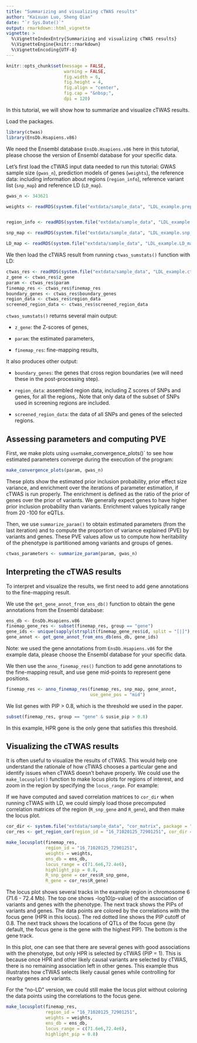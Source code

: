```yaml
---
title: "Summarizing and visualizing cTWAS results"
author: "Kaixuan Luo, Sheng Qian"
date: "`r Sys.Date()`"
output: rmarkdown::html_vignette
vignette: >
  %\VignetteIndexEntry{Summarizing and visualizing cTWAS results}
  %\VignetteEngine{knitr::rmarkdown}
  %\VignetteEncoding{UTF-8}
---
```



```r
knitr::opts_chunk$set(message = FALSE,
                      warning = FALSE,
                      fig.width = 6,
                      fig.height = 4,
                      fig.align = "center",
                      fig.cap = "&nbsp;",
                      dpi = 120)
```


In this tutorial, we will show how to summarize and visualize cTWAS results.

Load the packages.
```r
library(ctwas)
library(EnsDb.Hsapiens.v86)
```


We need the Ensembl database `EnsDb.Hsapiens.v86` here in this tutorial, please choose the version of Ensembl database for your specific data. 

Let's first load the cTWAS input data needed to run this tutorial: 
GWAS sample size (`gwas_n`), prediction models of genes (`weights`), the reference data: including information about regions (`region_info`), reference variant list (`snp_map`) and reference LD (`LD_map`).

```r
gwas_n <- 343621

weights <- readRDS(system.file("extdata/sample_data", "LDL_example.preprocessed.weights.RDS", package = "ctwas"))


region_info <- readRDS(system.file("extdata/sample_data", "LDL_example.region_info.RDS", package = "ctwas"))

snp_map <- readRDS(system.file("extdata/sample_data", "LDL_example.snp_map.RDS", package = "ctwas"))

LD_map <- readRDS(system.file("extdata/sample_data", "LDL_example.LD_map.RDS", package = "ctwas"))
```



We then load the cTWAS result from running `ctwas_sumstats()` function with LD: 

```r
ctwas_res <- readRDS(system.file("extdata/sample_data", "LDL_example.ctwas_sumstats_res.RDS", package = "ctwas"))
z_gene <- ctwas_res$z_gene
param <- ctwas_res$param
finemap_res <- ctwas_res$finemap_res
boundary_genes <- ctwas_res$boundary_genes
region_data <- ctwas_res$region_data
screened_region_data <- ctwas_res$screened_region_data
```


`ctwas_sumstats()` returns several main output: 

+ `z_gene`: the Z-scores of genes, 

+ `param`: the estimated parameters,
 
+ `finemap_res`: fine-mapping results,

It also produces other output: 

+ `boundary_genes`: the genes that cross region boundaries (we will need these in the post-processing step). 

+ `region_data`: assembled region data, including Z scores of SNPs and genes, for all the regions,. Note that only data of the subset of SNPs used in screening regions are included. 

+ `screened_region_data`: the data of all SNPs and genes of the selected regions. 

## Assessing parameters and computing PVE

First, we make plots using `use `make_convergence_plots()` to see how estimated parameters converge during the execution of the program:

```r
make_convergence_plots(param, gwas_n)
```


These plots show the estimated prior inclusion probability, prior effect size variance, and enrichment over the iterations of parameter estimation, if cTWAS is run properly. The enrichment is defined as the ratio of the prior of genes over the prior of variants. We generally expect genes to have higher prior inclusion probability than variants. Enrichment values typically range from 20 -100 for eQTLs. 

Then, we use `summarize_param()` to obtain estimated parameters (from the last iteration) and to compute the proportion of variance explained (PVE) by variants and genes. These PVE values allow us to compute how heritability of the phenotype is partitioned among variants and groups of genes. 

```r
ctwas_parameters <- summarize_param(param, gwas_n)
```


## Interpreting the cTWAS results

To interpret and visualize the results, we first need to add gene annotations to the fine-mapping result.

We use the `get_gene_annot_from_ens_db()` function to obtain the gene annotations from the Ensembl database:

```r
ens_db <- EnsDb.Hsapiens.v86
finemap_gene_res <- subset(finemap_res, group == "gene")
gene_ids <- unique(sapply(strsplit(finemap_gene_res$id, split = "[|]"), "[[", 1))
gene_annot <- get_gene_annot_from_ens_db(ens_db, gene_ids)
```

Note: we used the gene annotations from `EnsDb.Hsapiens.v86` for the example data, please choose the Ensembl database for your specific data. 

We then use the `anno_finemap_res()` function to add gene annotations to the fine-mapping result, and use gene mid-points to represent gene positions.

```r
finemap_res <- anno_finemap_res(finemap_res, snp_map, gene_annot,
                                use_gene_pos = "mid")
```


We list genes with PIP > 0.8, which is the threshold we used in the paper. 

```r
subset(finemap_res, group == "gene" & susie_pip > 0.8)
```


In this example, HPR gene is the only gene that satisfies this threshold.


## Visualizing the cTWAS results

It is often useful to visualize the results of cTWAS. This would help one understand the rationale of how cTWAS chooses a particular gene and identify issues when cTWAS doesn’t behave properly. We could use the `make_locusplot()` function to make locus plots for regions of interest, and zoom in the region by specifying the `locus_range`. For example:

If we have computed and saved correlation matrices to `cor_dir` when running cTWAS with LD, we could simply load those precomputed correlation matrices of the region (`R_snp_gene` and `R_gene`), and then make the locus plot. 

```r
cor_dir <- system.file("extdata/sample_data", "cor_matrix", package = "ctwas")
cor_res <- get_region_cor(region_id = "16_71020125_72901251", cor_dir = cor_dir)
```


```r
make_locusplot(finemap_res,
               region_id = "16_71020125_72901251",
               weights = weights,
               ens_db = ens_db, 
               locus_range = c(71.6e6,72.4e6),
               highlight_pip = 0.8,
               R_snp_gene = cor_res$R_snp_gene,
               R_gene = cor_res$R_gene)
```


The locus plot shows several tracks in the example region in chromosome 6 (71.6 - 72.4 Mb). The top one shows -log10(p-value) of the association of variants and genes with the phenotype. The next track shows the PIPs of variants and genes.  The data points are colored by the correlations with the focus gene (HPR in this locus). The red dotted line shows the PIP cutoff of 0.8. The next track shows the locations of QTLs of the focus gene (by default, the focus gene is the gene with the highest PIP). The bottom is the gene track.

In this plot, one can see that there are several genes with good associations with the phenotype, but only HPR is selected by cTWAS (PIP = 1). This is because once HPR and other likely causal variants are selected by cTWAS, there is no remaining association left in other genes. This example thus illustrates how cTWAS selects likely causal genes while controlling for nearby genes and variants. 

For the "no-LD" version, we could still make the locus plot without coloring the data points using the correlations to the focus gene.

```r
make_locusplot(finemap_res,
               region_id = "16_71020125_72901251",
               weights = weights,
               ens_db = ens_db,
               locus_range = c(71.6e6,72.4e6),
               highlight_pip = 0.8)
```


